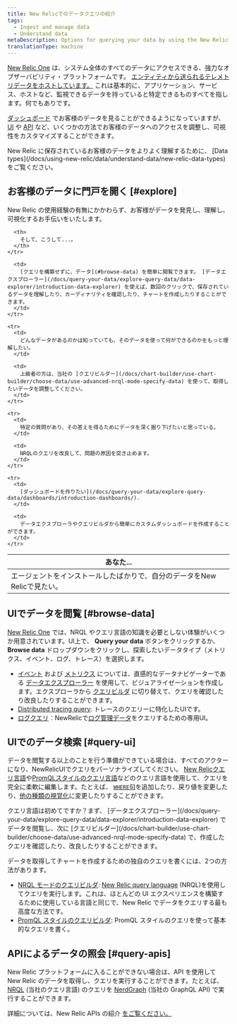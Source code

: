 ```yaml
---
title: New Relicでのデータクエリの紹介
tags:
  - Ingest and manage data
  - Understand data
metaDescription: Options for querying your data by using the New Relic UI or our APIs.
translationType: machine
---
```


[New Relic One](http://one.newrelic.com) は、システム全体のすべてのデータにアクセスできる、強力なオブザーバビリティ・プラットフォームです。 [エンティティから送られるテレメトリデータをホストしています。](/docs/new-relic-one/use-new-relic-one/core-concepts/what-entity-new-relic/) これは基本的に、アプリケーション、サービス、ホストなど、監視できるデータを持っていると特定できるものすべてを指します。何でもありです。

[ダッシュボード](/docs/query-your-data/explore-query-data/dashboards/introduction-dashboards/) でお客様のデータを見ることができるようになっていますが、 [UI](#query-ui) や [API](#query-apis) など、いくつかの方法でお客様のデータへのアクセスを調整し、可視性をカスタマイズすることができます。

<Callout variant="important">
  New Relic に保存されているお客様のデータをよりよく理解するために、 [Data types](/docs/using-new-relic/data/understand-data/new-relic-data-types) をご覧ください。
</Callout>

## お客様のデータに門戸を開く [#explore]

New Relic の使用経験の有無にかかわらず、お客様がデータを発見し、理解し、可視化するお手伝いをいたします。

<table>
  <thead>
    <tr>
      <th style={{ width: "300px" }}>
        あなた...
      </th>

      <th>
        そして、こうして...。
      </th>
    </tr>
  </thead>

  <tbody>
    <tr>
      <td>
        エージェントをインストールしたばかりで、自分のデータをNew Relicで見たい。
      </td>

      <td>
        [クエリを構築せずに、データ](#browse-data) を簡単に閲覧できます。 [データエクスプローラー](/docs/query-your-data/explore-query-data/data-explorer/introduction-data-explorer) を使えば、数回のクリックで、保存されているデータを理解したり、カーディナリティを確認したり、チャートを作成したりすることができます。
      </td>
    </tr>

    <tr>
      <td>
        どんなデータがあるのかは知っていても、そのデータを使って何ができるのかをもっと理解したい。
      </td>

      <td>
        上級者の方は、当社の [クエリビルダー](/docs/chart-builder/use-chart-builder/choose-data/use-advanced-nrql-mode-specify-data) を使って、取得したいデータを調整してください。
      </td>
    </tr>

    <tr>
      <td>
        特定の質問があり、その答えを得るためにデータを深く掘り下げたいと思っている。
      </td>

      <td>
        NRQLのクエリを改良して、問題の原因を突き止めます。
      </td>
    </tr>

    <tr>
      <td>
        [ダッシュボードを作りたい](/docs/query-your-data/explore-query-data/dashboards/introduction-dashboards/).
      </td>

      <td>
        データエクスプローラやクエリビルダから簡単にカスタムダッシュボードを作成することができます。
      </td>
    </tr>
  </tbody>
</table>

## UIでデータを閲覧 [#browse-data]

[New Relic One](/docs/new-relic-one/use-new-relic-one/get-started/introduction-new-relic-one) では、NRQL やクエリ言語の知識を必要としない体験がいくつか用意されています。UI上で、 **Query your data** ボタンをクリックするか、 **Browse data** ドロップダウンをクリックし、探索したいデータタイプ（メトリクス、イベント、ログ、トレース）を選択します。

* [イベント](/docs/using-new-relic/data/understand-data/new-relic-data-types#event-data) および [メトリクス](/docs/using-new-relic/data/understand-data/new-relic-data-types#metrics) については、直感的なデータナビゲーターである [データエクスプローラー](/docs/query-your-data/explore-query-data/data-explorer/introduction-data-explorer) を使用して、ビジュアライゼーションを作成します。エクスプローラから [クエリビルダ](/docs/chart-builder/use-chart-builder/choose-data/use-advanced-nrql-mode-specify-data) に切り替えて、クエリを確認したり改良したりすることができます。
* [Distributed tracing query](/docs/understand-dependencies/distributed-tracing/ui-data/additional-distributed-tracing-features-new-relic-one): トレースのクエリーに特化したUIです。
* [ログクエリ](/docs/logs/new-relic-logs/ui-data/query-syntax-logs)：NewRelicで[ログ管理データ](/docs/logs/new-relic-logs/get-started/introduction-new-relic-logs)をクエリするための専用UI。

## UIでのデータ検索 [#query-ui]

データを閲覧する以上のことを行う準備ができている場合は、すべてのアクターになり、NewRelicUIでクエリをパーソナライズしてください。 [New Relicクエリ言語](/docs/query-your-data/nrql-new-relic-query-language/get-started/introduction-nrql-new-relics-query-language/)や[PromQLスタイルのクエリ言語](https://prometheus.io/docs/prometheus/latest/querying/basics/)などのクエリ言語を使用して、クエリを完全に柔軟に編集します。たとえば、 [`WHERE`句](/docs/query-your-data/nrql-new-relic-query-language/get-started/nrql-syntax-clauses-functions/#sel-where)を追加したり、戻り値を変更したり、[他の種類の視覚化](/docs/query-your-data/explore-query-data/use-charts/chart-types/)に変更したりすることができます。

<Callout variant="tip">
  クエリ言語は初めてですか？まず、 [データエクスプローラー](/docs/query-your-data/explore-query-data/data-explorer/introduction-data-explorer) でデータを閲覧し、次に [クエリビルダー](/docs/chart-builder/use-chart-builder/choose-data/use-advanced-nrql-mode-specify-data) で、作成したクエリを確認したり、改良したりすることができます。
</Callout>

データを取得してチャートを作成するための独自のクエリを書くには、2つの方法があります。

* [NRQL モードのクエリビルダ](/docs/chart-builder/use-chart-builder/choose-data/use-advanced-nrql-mode-specify-data): [New Relic query language](/docs/query-your-data/nrql-new-relic-query-language/get-started/introduction-nrql-new-relics-query-language) (NRQL)を使用してクエリを実行します。これは、ほとんどの UI エクスペリエンスを構築するために使用している言語と同じで、New Relic でデータをクエリする最も高度な方法です。
* [PromQL スタイルのクエリビルダ](/docs/query-your-data/explore-query-data/chart-builder/use-advanced-promql-mode-specify-data): PromQL スタイルのクエリを使って基本的なクエリを書く。

## APIによるデータの照会 [#query-apis]

New Relic プラットフォームに入ることができない場合は、API を使用して New Relic のデータを取得し、クエリを実行することができます。たとえば、 [NRQL](/docs/query-your-data/nrql-new-relic-query-language/get-started/introduction-nrql-new-relics-query-language) (当社のクエリ言語) のクエリを [NerdGraph](/docs/apis/graphql-api/get-started/introduction-new-relic-nerdgraph) (当社の GraphQL API) で実行することができます。

詳細については、New Relic APIs の紹介 [をご覧ください。](/docs/apis/intro-apis/introduction-new-relic-apis/)

[](/docs/apis/intro-apis/introduction-new-relic-apis/)